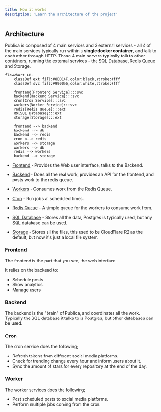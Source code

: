 ```yaml
---
title: How it works
description: 'Learn the architecture of the project'
---
```


## Architecture

Publica is composed of 4 main services and 3 external services - all 4 of the main services typically run within a **single docker container**, and talk to each other through HTTP. Those 4 main servers typically talk to other containers, running the external services - the SQL Database, Redis Queue and Storage.

```mermaid
flowchart LR;
    classDef ext fill:#8ED14F,color:black,stroke:#fff
    classDef svc fill:#9900e6,color:white,stroke:#fff

    frontend[Frontend Service]:::svc
    backend[Backend Service]:::svc
    cron[Cron Service]:::svc
    workers[Worker Service]:::svc
    redis[Redis Queue]:::ext
    db[SQL Database]:::ext
    storage[Storage]:::ext

	frontend --> backend
    backend --> db
    backend --> redis
    cron <--> redis
    workers --> storage
    workers --> db
    redis --> workers
    backend --> storage

```


- [Frontend](#frontend) - Provides the Web user interface, talks to the Backend.
- [Backend](#backend) - Does all the real work, provides an API for the frontend, and posts work to the redis queue.
- [Workers](#worker) - Consumes work from the Redis Queue.
- [Cron](#cron) - Run jobs at scheduled times.

- [Redis Queue](#redis) - A simple queue for the workers to consume work from.
- [SQL Database](#db) - Stores all the data, Postgres is typically used, but any SQL database can be used.
- [Storage](#storage) - Stores all the files, this used to be CloudFlare R2 as the default, but now it's just a local file system.

### Frontend

The frontend is the part that you see, the web interface.

It relies on the backend to:

- Schedule posts
- Show analytics
- Manage users

### Backend

The backend is the "brain" of Publica, and coordinates all the work. Typically the SQL database it talks to is Postgres, but other databases can be used.

### Cron

The cron service does the following;

- Refresh tokens from different social media platforms.
- Check for trending change every hour and inform users about it.
- Sync the amount of stars for every repository at the end of the day.

### Worker

The worker services does the following;

- Post scheduled posts to social media platforms.
- Perform multiple jobs coming from the cron.
